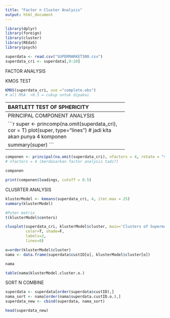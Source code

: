---
title: "Factor n Cluster Analysis"
output: html_document
---

```{r}
library(dplyr)
library(foreign)
library(cluster)
library(REdaS)
library(psych)
```

```{r}
superdata <- read.csv("SUPERMARKET300.csv")
superdata_cri <- superdata[,9:20]
```

##################### FACTOR ANALYSIS ##################### 

KMOS TEST

```{r}
KMOS(superdata_cri, use ="complete.obs")
# all MSA  >0.5 = cukup untuk dipakai

```


-----------------------------------------------------
BARTLETT TEST OF SPHERICITY

```{r}
bart_spher(superdata_cri, use="complete.obs")
# p value <0.05 = variabel bisa digunakan di analisis factor
```

-----------------------------------------------------
PRINCIPAL COMPONENT ANALYSIS

```{r}
super <- princomp(na.omit(superdata_cri), cor = T)
plot(super, type="lines") 
# jadi kita akan punya 4 komponen

summary(super)
```

-----------------------------------------------------

```{r}
componen <- principal(na.omit(superdata_cri), nfactors = 4, rotate = "varimax")
# nfactors = 4 (berdasarkan factor analysis tadi?)

componen

print(componen$loadings, cutoff = 0.5)

```

##################### CLUSRTER ANALYSIS ##################### 


```{r}
klusterModel <- kmeans(superdata_cri, 4, iter.max = 25)
summary(klusterModel)

#Puter matrix
t(klusterModel$centers)

```

```{r}
clusplot(superdata_cri, klusterModel$cluster, main='Clusters of Supermarket Customers',
         color=T, shade=F,
         labels=2,
         lines=0)

o=order(klusterModel$cluster)
nama <- data.frame(superdata$custID[o], klusterModel$cluster[o])

nama

table(nama$klusterModel.cluster.o.)
```

##################### SORT N COMBINE ####################

```{r}
superdata <- superdata[order(superdata$custID),]
nama_sort <- nama[order(nama$superdata.custID.o.),]
superdata_new <- cbind(superdata, nama_sort)

head(superdata_new)
```


